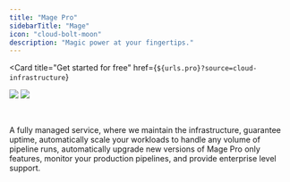 ```yaml
---
title: "Mage Pro"
sidebarTitle: "Mage"
icon: "cloud-bolt-moon"
description: "Magic power at your fingertips."
---
```



<Card
  title="Get started for free"
  href={`${urls.pro}?source=cloud-infrastructure`}
>
  <img
    src="https://github.com/mage-ai/assets/blob/main/pro/banner-light.png?raw=true"
    className="hidden dark:block"
    noZoom
  />
  <img
    src="https://github.com/mage-ai/assets/blob/main/pro/banner-dark.png?raw=true"
    className="block dark:hidden"
    noZoom
  />

  <br />

  A fully managed service, where we maintain the infrastructure, guarantee uptime,
  automatically scale your workloads to handle any volume of pipeline runs,
  automatically upgrade new versions of Mage Pro only features,
  monitor your production pipelines, and provide enterprise level support.
</Card>
